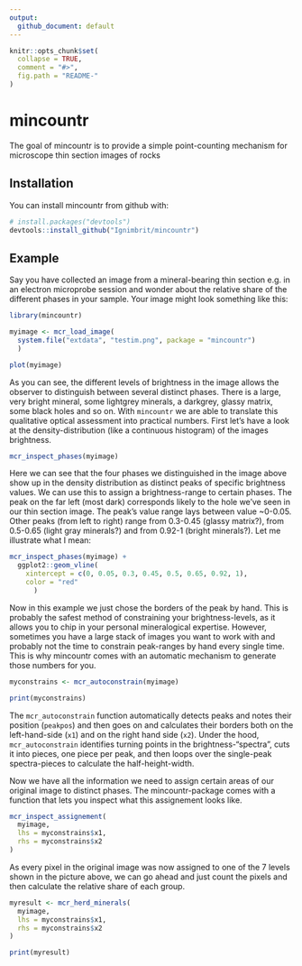 ```yaml
---
output: 
  github_document: default
---
```


<!-- README.md is generated from README.Rmd. Please edit that file -->

```r
knitr::opts_chunk$set(
  collapse = TRUE,
  comment = "#>",
  fig.path = "README-"
)
```

# mincountr

The goal of mincountr is to provide a simple point-counting mechanism for microscope thin section images of rocks

## Installation

You can install mincountr from github with:

```r
# install.packages("devtools")
devtools::install_github("Ignimbrit/mincountr")
```

## Example

Say you have collected an image from a mineral-bearing thin section e.g. in an electron microprobe session and wonder about the relative share of the different phases in your sample. Your image might look something like this:

```r
library(mincountr)

myimage <- mcr_load_image(
  system.file("extdata", "testim.png", package = "mincountr")
  )

plot(myimage)
```

As you can see, the different levels of brightness in the image allows the observer to distinguish between several distinct phases. There is a large, very bright mineral, some lightgrey minerals, a darkgrey, glassy matrix, some black holes and so on. With `mincountr` we are able to translate this qualitative optical assessment into practical numbers. First let's have a look at the density-distribution (like a continuous histogram) of the images brightness. 

```r
mcr_inspect_phases(myimage)
```

Here we can see that the four phases we distinguished in the image above show up in the density distribution as distinct peaks of specific brightness values. We can use this to assign a brightness-range to certain phases.
  The peak on the far left (most dark) corresponds likely to the hole we've seen in our thin section image. The peak's value range lays between value ~0-0.05. Other peaks (from left to right) range from 0.3-0.45 (glassy matrix?), from 0.5-0.65 (light gray minerals?) and from 0.92-1 (bright minerals?). Let me illustrate what I mean:

```r
mcr_inspect_phases(myimage) +
  ggplot2::geom_vline(
    xintercept = c(0, 0.05, 0.3, 0.45, 0.5, 0.65, 0.92, 1),
    color = "red"
      )
```

Now in this example we just chose the borders of the peak by hand. This is probably the safest method of constraining your brightness-levels, as it allows you to chip in your personal mineralogical expertise. However, sometimes you have a large stack of images you want to work with and probably not the time to constrain peak-ranges by hand every single time. This is why mincountr comes with an automatic mechanism to generate those numbers for you.

```r
myconstrains <- mcr_autoconstrain(myimage)

print(myconstrains)
```

The `mcr_autoconstrain` function automatically detects peaks and notes their position (`peakpos`) and then goes on and calculates their borders both on the left-hand-side (`x1`) and on the right hand side (`x2`). Under the hood, `mcr_autoconstrain` identifies turning points in the brightness-"spectra", cuts it into pieces, one piece per peak, and then loops over the single-peak spectra-pieces to calculate the half-height-width.
  
  Now we have all the information we need to assign certain areas of our original image to distinct phases. The mincountr-package comes with a function that lets you inspect what this assignement looks like.

```r
mcr_inspect_assignement(
  myimage,
  lhs = myconstrains$x1,
  rhs = myconstrains$x2
)
```

As every pixel in the original image was now assigned to one of the 7 levels shown in the picture above, we can go ahead and just count the pixels and then calculate the relative share of each group.

```r
myresult <- mcr_herd_minerals(
  myimage,
  lhs = myconstrains$x1,
  rhs = myconstrains$x2
)

print(myresult)
```